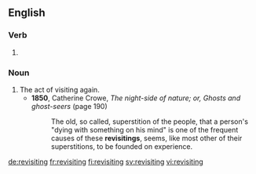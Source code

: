 ==English==

===Verb===
{{head|en}}

# {{present participle of|revisit|lang=en}}

===Noun===
{{en-noun}}

# The act of visiting again.
#* '''1850''', Catherine Crowe, ''The night-side of nature; or, Ghosts and ghost-seers'' (page 190)
#*: The old, so called, superstition of the people, that a person's "dying with something on his mind" is one of the frequent causes of these '''revisitings''', seems, like most other of their superstitions, to be founded on experience.

[[de:revisiting]]
[[fr:revisiting]]
[[fi:revisiting]]
[[sv:revisiting]]
[[vi:revisiting]]